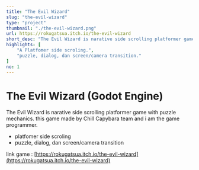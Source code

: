 ```yaml
---
title: "The Evil Wizard"
slug: "the-evil-wizard"
type: "project"
thumbnail: "./the-evil-wizard.png"
url: https://rokugatsua.itch.io/the-evil-wizard
short_desc: "The Evil Wizard is narative side scrolling platformer game with puzzle mechanics. this game made by Chill Capybara team and i am the game programmer."
highlights: [
    "A Platfomer side scroling.",
    "puzzle, dialog, dan screen/camera transition."
]
no: 1
---
```


# The Evil Wizard (Godot Engine)

The Evil Wizard is narative side scrolling platformer game with puzzle mechanics. this game made by Chill Capybara team and i am the game programmer.

- platfomer side scroling
- puzzle, dialog, dan screen/camera transition

link game : [https://rokugatsua.itch.io/the-evil-wizard](https://rokugatsua.itch.io/the-evil-wizard)